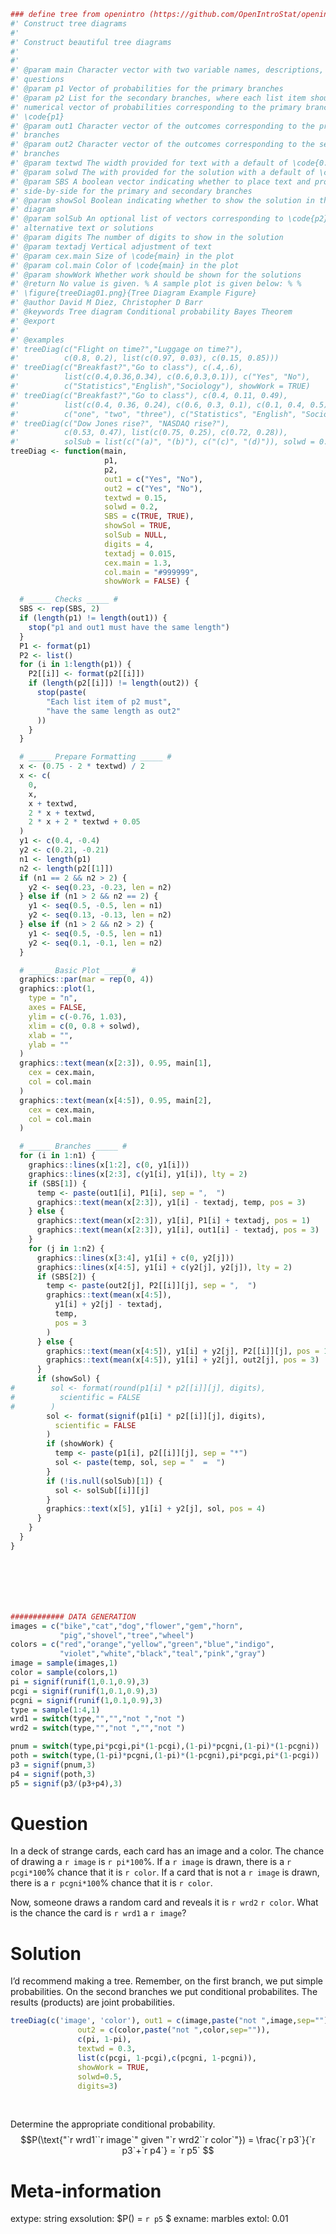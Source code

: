 ```r
### define tree from openintro (https://github.com/OpenIntroStat/openintro-r-package/blob/master/R/treeDiag.R)
#' Construct tree diagrams
#'
#' Construct beautiful tree diagrams
#'
#'
#' @param main Character vector with two variable names, descriptions, or
#' questions
#' @param p1 Vector of probabilities for the primary branches
#' @param p2 List for the secondary branches, where each list item should be a
#' numerical vector of probabilities corresponding to the primary branches of
#' \code{p1}
#' @param out1 Character vector of the outcomes corresponding to the primary
#' branches
#' @param out2 Character vector of the outcomes corresponding to the secondary
#' branches
#' @param textwd The width provided for text with a default of \code{0.15}
#' @param solwd The with provided for the solution with a default of \code{0.2}
#' @param SBS A boolean vector indicating whether to place text and probability
#' side-by-side for the primary and secondary branches
#' @param showSol Boolean indicating whether to show the solution in the tree
#' diagram
#' @param solSub An optional list of vectors corresponding to \code{p2} to list
#' alternative text or solutions
#' @param digits The number of digits to show in the solution
#' @param textadj Vertical adjustment of text
#' @param cex.main Size of \code{main} in the plot
#' @param col.main Color of \code{main} in the plot
#' @param showWork Whether work should be shown for the solutions
#' @return No value is given. % A sample plot is given below: % %
#' \figure{treeDiag01.png}{Tree Diagram Example Figure}
#' @author David M Diez, Christopher D Barr
#' @keywords Tree diagram Conditional probability Bayes Theorem
#' @export
#'
#' @examples
#' treeDiag(c("Flight on time?","Luggage on time?"),
#'          c(0.8, 0.2), list(c(0.97, 0.03), c(0.15, 0.85)))
#' treeDiag(c("Breakfast?","Go to class"), c(.4,.6),
#'          list(c(0.4,0.36,0.34), c(0.6,0.3,0.1)), c("Yes", "No"),
#'          c("Statistics","English","Sociology"), showWork = TRUE)
#' treeDiag(c("Breakfast?","Go to class"), c(0.4, 0.11, 0.49),
#'          list(c(0.4, 0.36, 0.24), c(0.6, 0.3, 0.1), c(0.1, 0.4, 0.5)),
#'          c("one", "two", "three"), c("Statistics", "English", "Sociology"))
#' treeDiag(c("Dow Jones rise?", "NASDAQ rise?"),
#'          c(0.53, 0.47), list(c(0.75, 0.25), c(0.72, 0.28)),
#'          solSub = list(c("(a)", "(b)"), c("(c)", "(d)")), solwd = 0.08)
treeDiag <- function(main,
                     p1,
                     p2,
                     out1 = c("Yes", "No"),
                     out2 = c("Yes", "No"),
                     textwd = 0.15,
                     solwd = 0.2,
                     SBS = c(TRUE, TRUE),
                     showSol = TRUE,
                     solSub = NULL,
                     digits = 4,
                     textadj = 0.015,
                     cex.main = 1.3,
                     col.main = "#999999",
                     showWork = FALSE) {

  # _____ Checks _____ #
  SBS <- rep(SBS, 2)
  if (length(p1) != length(out1)) {
    stop("p1 and out1 must have the same length")
  }
  P1 <- format(p1)
  P2 <- list()
  for (i in 1:length(p1)) {
    P2[[i]] <- format(p2[[i]])
    if (length(p2[[i]]) != length(out2)) {
      stop(paste(
        "Each list item of p2 must",
        "have the same length as out2"
      ))
    }
  }

  # _____ Prepare Formatting _____ #
  x <- (0.75 - 2 * textwd) / 2
  x <- c(
    0,
    x,
    x + textwd,
    2 * x + textwd,
    2 * x + 2 * textwd + 0.05
  )
  y1 <- c(0.4, -0.4)
  y2 <- c(0.21, -0.21)
  n1 <- length(p1)
  n2 <- length(p2[[1]])
  if (n1 == 2 && n2 > 2) {
    y2 <- seq(0.23, -0.23, len = n2)
  } else if (n1 > 2 && n2 == 2) {
    y1 <- seq(0.5, -0.5, len = n1)
    y2 <- seq(0.13, -0.13, len = n2)
  } else if (n1 > 2 && n2 > 2) {
    y1 <- seq(0.5, -0.5, len = n1)
    y2 <- seq(0.1, -0.1, len = n2)
  }

  # _____ Basic Plot _____ #
  graphics::par(mar = rep(0, 4))
  graphics::plot(1,
    type = "n",
    axes = FALSE,
    ylim = c(-0.76, 1.03),
    xlim = c(0, 0.8 + solwd),
    xlab = "",
    ylab = ""
  )
  graphics::text(mean(x[2:3]), 0.95, main[1],
    cex = cex.main,
    col = col.main
  )
  graphics::text(mean(x[4:5]), 0.95, main[2],
    cex = cex.main,
    col = col.main
  )

  # _____ Branches _____ #
  for (i in 1:n1) {
    graphics::lines(x[1:2], c(0, y1[i]))
    graphics::lines(x[2:3], c(y1[i], y1[i]), lty = 2)
    if (SBS[1]) {
      temp <- paste(out1[i], P1[i], sep = ",  ")
      graphics::text(mean(x[2:3]), y1[i] - textadj, temp, pos = 3)
    } else {
      graphics::text(mean(x[2:3]), y1[i], P1[i] + textadj, pos = 1)
      graphics::text(mean(x[2:3]), y1[i], out1[i] - textadj, pos = 3)
    }
    for (j in 1:n2) {
      graphics::lines(x[3:4], y1[i] + c(0, y2[j]))
      graphics::lines(x[4:5], y1[i] + c(y2[j], y2[j]), lty = 2)
      if (SBS[2]) {
        temp <- paste(out2[j], P2[[i]][j], sep = ",  ")
        graphics::text(mean(x[4:5]),
          y1[i] + y2[j] - textadj,
          temp,
          pos = 3
        )
      } else {
        graphics::text(mean(x[4:5]), y1[i] + y2[j], P2[[i]][j], pos = 1)
        graphics::text(mean(x[4:5]), y1[i] + y2[j], out2[j], pos = 3)
      }
      if (showSol) {
#        sol <- format(round(p1[i] * p2[[i]][j], digits),
#          scientific = FALSE
#        )
        sol <- format(signif(p1[i] * p2[[i]][j], digits),
          scientific = FALSE
        )
        if (showWork) {
          temp <- paste(p1[i], p2[[i]][j], sep = "*")
          sol <- paste(temp, sol, sep = "  =  ")
        }
        if (!is.null(solSub)[1]) {
          sol <- solSub[[i]][j]
        }
        graphics::text(x[5], y1[i] + y2[j], sol, pos = 4)
      }
    }
  }
}







############ DATA GENERATION
images = c("bike","cat","dog","flower","gem","horn",
           "pig","shovel","tree","wheel")
colors = c("red","orange","yellow","green","blue","indigo",
           "violet","white","black","teal","pink","gray")
image = sample(images,1)
color = sample(colors,1)
pi = signif(runif(1,0.1,0.9),3)
pcgi = signif(runif(1,0.1,0.9),3)
pcgni = signif(runif(1,0.1,0.9),3)
type = sample(1:4,1)
wrd1 = switch(type,"","","not ","not ")
wrd2 = switch(type,"","not ","","not ")

pnum = switch(type,pi*pcgi,pi*(1-pcgi),(1-pi)*pcgni,(1-pi)*(1-pcgni))
poth = switch(type,(1-pi)*pcgni,(1-pi)*(1-pcgni),pi*pcgi,pi*(1-pcgi))
p3 = signif(pnum,3)
p4 = signif(poth,3)
p5 = signif(p3/(p3+p4),3)
```

Question
========

In a deck of strange cards, each card has an image and a color. The chance of drawing a `r image` is `r pi*100`%. If a `r image` is drawn, there is a `r pcgi*100`% chance that it is `r color`. If a card that is not a `r image` is drawn, there is a `r pcgni*100`% chance that it is `r color`. 

Now, someone draws a random card and reveals it is `r wrd2` `r color`. What is the chance the card is `r wrd1` a `r image`?


Solution
========

I'd recommend making a tree. Remember, on the first branch, we put simple probabilities. On the second branches we put conditional probabilites. The results (products) are joint probabilities.

```r
treeDiag(c('image', 'color'), out1 = c(image,paste("not ",image,sep="")), 
               out2 = c(color,paste("not ",color,sep="")), 
               c(pi, 1-pi), 
               textwd = 0.3,
               list(c(pcgi, 1-pcgi),c(pcgni, 1-pcgni)), 
               showWork = TRUE, 
               solwd=0.5,
               digits=3)
```
\ 

Determine the appropriate conditional probability.
$$P(\text{"`r wrd1``r image`" given "`r wrd2``r color`"}) = \frac{`r p3`}{`r p3`+`r p4`} = `r p5` $$


Meta-information
============
extype: string
exsolution: $P(\text{"`r wrd1``r image`" given "`r wrd2``r color`"}) = `r p5` $
exname: marbles
extol: 0.01

